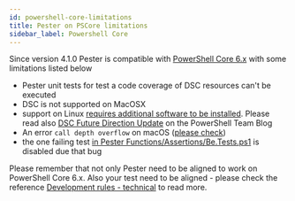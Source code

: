```yaml
---
id: powershell-core-limitations
title: Pester on PSCore limitations
sidebar_label: Powershell Core
---
```


Since version 4.1.0 Pester is compatible with
[PowerShell Core 6.x](https://github.com/powershell/powershell)
with some limitations listed below

- Pester unit tests for test a code coverage of DSC resources can't be executed
- DSC is not supported on MacOSX
- support on Linux [requires additional software to be installed](https://docs.microsoft.com/en-us/powershell/scripting/dsc/getting-started/lnxgettingstarted).
  Please read also [DSC Future Direction Update](https://blogs.msdn.microsoft.com/powershell/2017/09/12/dsc-future-direction-update/)
  on the PowerShell Team Blog
- An error `call depth overflow` on macOS
  ([please check](https://github.com/PowerShell/PowerShell/issues/4268))
- the one failing test [in Pester Functions/Assertions/Be.Tests.ps1](https://github.com/pester/Pester/blob/rel/4.x.x/Functions/Assertions/Be.Tests.ps1)
  is disabled due that bug

Please remember that not only Pester need to be aligned to work on PowerShell Core 6.x.
Also your test need to be aligned - please check the reference
[Development rules - technical](https://github.com/pester/Pester/wiki/Development-rules---technical)
to read more.
